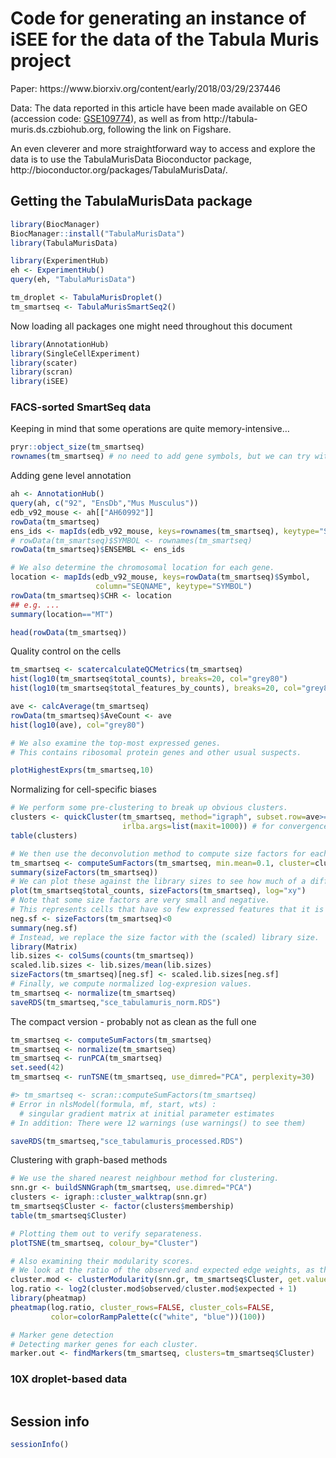 # Code for generating an instance of iSEE for the data of the Tabula Muris project

Paper: https://www.biorxiv.org/content/early/2018/03/29/237446

Data: The data reported in this article have been made available on GEO (accession code: [GSE109774](https://www.ncbi.nlm.nih.gov/geo/query/acc.cgi?acc=GSE109774)), as well as from http://tabula-muris.ds.czbiohub.org, following the link on Figshare.

An even cleverer and more straightforward way to access and explore the data is to use the TabulaMurisData Bioconductor package, http://bioconductor.org/packages/TabulaMurisData/.

## Getting the TabulaMurisData package

```r
library(BiocManager)
BiocManager::install("TabulaMurisData")
library(TabulaMurisData)
```


```r
library(ExperimentHub)
eh <- ExperimentHub()
query(eh, "TabulaMurisData")
```

```r
tm_droplet <- TabulaMurisDroplet()
tm_smartseq <- TabulaMurisSmartSeq2()
```

Now loading all packages one might need throughout this document

```r
library(AnnotationHub)
library(SingleCellExperiment)
library(scater)
library(scran)
library(iSEE)

```


### FACS-sorted SmartSeq data

Keeping in mind that some operations are quite memory-intensive...

```r
pryr::object_size(tm_smartseq)
rownames(tm_smartseq) # no need to add gene symbols, but we can try with ENSEMBL ids
```

Adding gene level annotation

```r
ah <- AnnotationHub()
query(ah, c("92", "EnsDb","Mus Musculus"))
edb_v92_mouse <- ah[["AH60992"]]
rowData(tm_smartseq)
ens_ids <- mapIds(edb_v92_mouse, keys=rownames(tm_smartseq), keytype="SYMBOL", column="GENEID")
# rowData(tm_smartseq)$SYMBOL <- rownames(tm_smartseq)
rowData(tm_smartseq)$ENSEMBL <- ens_ids

# We also determine the chromosomal location for each gene.
location <- mapIds(edb_v92_mouse, keys=rowData(tm_smartseq)$Symbol,
                   column="SEQNAME", keytype="SYMBOL")
rowData(tm_smartseq)$CHR <- location
## e.g. ...
summary(location=="MT")

head(rowData(tm_smartseq))
```

Quality control on the cells

```r
tm_smartseq <- scatercalculateQCMetrics(tm_smartseq)
hist(log10(tm_smartseq$total_counts), breaks=20, col="grey80")
hist(log10(tm_smartseq$total_features_by_counts), breaks=20, col="grey80")

ave <- calcAverage(tm_smartseq)
rowData(tm_smartseq)$AveCount <- ave
hist(log10(ave), col="grey80")

# We also examine the top-most expressed genes.
# This contains ribosomal protein genes and other usual suspects.

plotHighestExprs(tm_smartseq,10)
```

Normalizing for cell-specific biases

```r
# We perform some pre-clustering to break up obvious clusters.
clusters <- quickCluster(tm_smartseq, method="igraph", subset.row=ave>=0.1,
                         irlba.args=list(maxit=1000)) # for convergence.
table(clusters)

# We then use the deconvolution method to compute size factors for each cell.
tm_smartseq <- computeSumFactors(tm_smartseq, min.mean=0.1, cluster=clusters)
summary(sizeFactors(tm_smartseq))
# We can plot these against the library sizes to see how much of a difference it makes.
plot(tm_smartseq$total_counts, sizeFactors(tm_smartseq), log="xy")
# Note that some size factors are very small and negative.
# This represents cells that have so few expressed features that it is not possible to obtain a sensible size factor.
neg.sf <- sizeFactors(tm_smartseq)<0
summary(neg.sf)
# Instead, we replace the size factor with the (scaled) library size.
library(Matrix)
lib.sizes <- colSums(counts(tm_smartseq))
scaled.lib.sizes <- lib.sizes/mean(lib.sizes)
sizeFactors(tm_smartseq)[neg.sf] <- scaled.lib.sizes[neg.sf]
# Finally, we compute normalized log-expresion values.
tm_smartseq <- normalize(tm_smartseq)
saveRDS(tm_smartseq,"sce_tabulamuris_norm.RDS")

```



The compact version - probably not as clean as the full one

```r
tm_smartseq <- computeSumFactors(tm_smartseq) 
tm_smartseq <- normalize(tm_smartseq)
tm_smartseq <- runPCA(tm_smartseq)
set.seed(42)
tm_smartseq <- runTSNE(tm_smartseq, use_dimred="PCA", perplexity=30)

#> tm_smartseq <- scran::computeSumFactors(tm_smartseq)
# Error in nlsModel(formula, mf, start, wts) : 
  # singular gradient matrix at initial parameter estimates
# In addition: There were 12 warnings (use warnings() to see them)

saveRDS(tm_smartseq,"sce_tabulamuris_processed.RDS")

```

Clustering with graph-based methods 

```r
# We use the shared nearest neighbour method for clustering.
snn.gr <- buildSNNGraph(tm_smartseq, use.dimred="PCA")
clusters <- igraph::cluster_walktrap(snn.gr)
tm_smartseq$Cluster <- factor(clusters$membership)
table(tm_smartseq$Cluster)

# Plotting them out to verify separateness.
plotTSNE(tm_smartseq, colour_by="Cluster")

# Also examining their modularity scores.
# We look at the ratio of the observed and expected edge weights, as the raw modularity varies by orders of magnitudes across clusters.
cluster.mod <- clusterModularity(snn.gr, tm_smartseq$Cluster, get.values=TRUE)
log.ratio <- log2(cluster.mod$observed/cluster.mod$expected + 1)
library(pheatmap)
pheatmap(log.ratio, cluster_rows=FALSE, cluster_cols=FALSE,
         color=colorRampPalette(c("white", "blue"))(100))

# Marker gene detection
# Detecting marker genes for each cluster.
marker.out <- findMarkers(tm_smartseq, clusters=tm_smartseq$Cluster)
```






### 10X droplet-based data

```r

```

## Session info

```r
sessionInfo()
```


